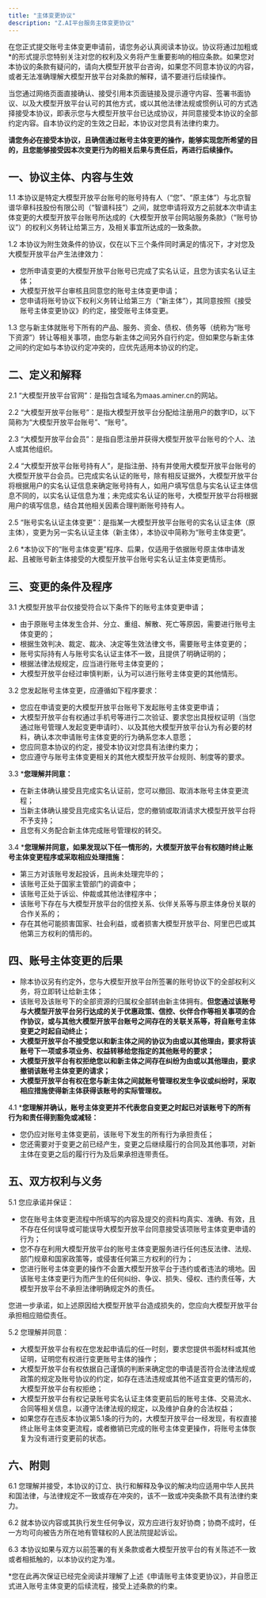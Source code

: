```yaml
---
title: "主体变更协议"
description: "Z.AI平台服务主体变更协议"
---
```


在您正式提交账号主体变更申请前，请您务必认真阅读本协议。协议将通过加粗或\*的形式提示您特别关注对您的权利及义务将产生重要影响的相应条款。如果您对本协议的条款有疑问的，请向大模型开放平台咨询，如果您不同意本协议的内容，或者无法准确理解大模型开放平台对条款的解释，请不要进行后续操作。

当您通过网络页面直接确认、接受引用本页面链接及提示遵守内容、签署书面协议、以及大模型开放平台认可的其他方式，或以其他法律法规或惯例认可的方式选择接受本协议，即表示您与大模型开放平台已达成协议，并同意接受本协议的全部约定内容。自本协议约定的生效之日起，本协议对您具有法律约束力。

**请您务必在接受本协议，且确信通过账号主体变更的操作，能够实现您所希望的目的，且您能够接受因本次变更行为的相关后果与责任后，再进行后续操作。**

## 一、协议主体、内容与生效

1.1 本协议是特定大模型开放平台账号的账号持有人（“您”、“原主体”）与北京智谱华章科技股份有限公司（“智谱科技”）之间，就您申请将双方之前就本次申请主体变更的大模型开放平台账号所达成的《大模型开放平台网站服务条款》（“账号协议”）的权利义务转让给第三方，及相关事宜所达成的一致条款。

1.2 本协议为附生效条件的协议，仅在以下三个条件同时满足的情况下，才对您及大模型开放平台产生法律效力：

- 您所申请变更的大模型开放平台账号已完成了实名认证，且您为该实名认证主体；
- 大模型开放平台审核且同意您的账号主体变更申请；
- 您申请将账号协议下权利义务转让给第三方（“新主体”），其同意按照《接受账号主体变更协议》的约定，接受账号主体变更。

1.3 您与新主体就账号下所有的产品、服务、资金、债权、债务等（统称为“账号下资源”）转让等相关事项，由您与新主体之间另外自行约定。但如果您与新主体之间的约定如与本协议约定冲突的，应优先适用本协议的约定。

## 二、定义和解释

2.1 “大模型开放平台官网”：是指包含域名为maas.aminer.cn的网站。

2.2 “大模型开放平台账号”：是指大模型开放平台分配给注册用户的数字ID，以下简称为“大模型开放平台账号”、“账号”。

2.3 “大模型开放平台会员”：是指自愿注册并获得大模型开放平台账号的个人、法人或其他组织。

2.4 “大模型开放平台账号持有人”，是指注册、持有并使用大模型开放平台账号的大模型开放平台会员。已完成实名认证的账号，除有相反证据外，大模型开放平台将根据用户的实名认证信息来确定账号持有人，如用户填写信息与实名认证主体信息不同的，以实名认证信息为准；未完成实名认证的账号，大模型开放平台将根据用户的填写信息，结合其他相关因素合理判断账号持有人。

2.5 “账号实名认证主体变更”：是指某一大模型开放平台账号的实名认证主体（原主体），变更为另一实名认证主体（新主体），本协议中简称为“账号主体变更”。

2.6 \*本协议下的“账号主体变更”程序、后果，仅适用于依据账号原主体申请发起、且被账号新主体接受的大模型开放平台账号实名认证主体变更情形。

## 三、变更的条件及程序

3.1 大模型开放平台仅接受符合以下条件下的账号主体变更申请；

- 由于原账号主体发生合并、分立、重组、解散、死亡等原因，需要进行账号主体变更的；
- 根据生效判决、裁定、裁决、决定等生效法律文书，需要账号主体变更的；
- 账号实际持有人与账号实名认证主体不一致，且提供了明确证明的；
- 根据法律法规规定，应当进行账号主体变更的；
- 大模型开放平台经过审慎判断，认为可以进行账号主体变更的其他情形。

3.2 您发起账号主体变更，应遵循如下程序要求：

- 您应在申请变更的大模型开放平台账号下发起账号主体变更申请；
- 大模型开放平台有权通过手机号等进行二次验证、要求您出具授权证明（当您通过账号管理人发起变更申请时）、以及其他大模型开放平台认为有必要的材料，确认本次申请账号主体变更的行为确系您本人意愿；
- 您应同意本协议的约定，接受本协议对您具有法律约束力；
- 您应遵守与账号主体变更相关的其他大模型开放平台规则、制度等的要求。

3.3 \***您理解并同意：**

- 在新主体确认接受且完成实名认证前，您可以撤回、取消本账号主体变更流程；
- 当新主体确认接受且完成实名认证后，您的撤销或取消请求大模型开放平台将不予支持；
- 且您有义务配合新主体完成账号管理权的转交。

3.4 \***您理解并同意，如果发现以下任一情形的，大模型开放平台有权随时终止账号主体变更程序或采取相应处理措施：**

- 第三方对该账号发起投诉，且尚未处理完毕的；
- 该账号正处于国家主管部门的调查中；
- 该账号正处于诉讼、仲裁或其他法律程序中；
- 该账号下存在与大模型开放平台的信控关系、伙伴关系等与原主体身份关联的合作关系的；
- 存在其他可能损害国家、社会利益，或者损害大模型开放平台、阿里巴巴或其他第三方权利的情形的。

## 四、账号主体变更的后果

- 除本协议另有约定外，您与大模型开放平台所签署的账号协议下的全部权利义务，将立即转让给新主体；
- 该账号及该账号下的全部资源的归属权全部转由新主体拥有。**但您通过该账号与大模型开放平台另行达成的关于优惠政策、信控、伙伴合作等相关事项的合作协议，或与其他大模型开放平台账号之间存在的关联关系等，将自账号主体变更之时起自动终止；**
- **大模型开放平台不接受您以和新主体之间的协议为由或以其他理由，要求将该账号下一项或多项业务、权益转移给您指定的其他账号的要求；**
- **大模型开放平台有权拒绝您以和新主体之间存在纠纷为由或以其他理由，要求撤销该账号主体变更的请求；**
- **大模型开放平台有权在您与新主体之间就账号管理权发生争议或纠纷时，采取相应措施使得新主体获得该账号的实际管理权。**

4.1 \***您理解并确认，账号主体变更并不代表您自变更之时起已对该账号下的所有行为和责任得到豁免或减轻：**

- 您仍应对账号主体变更前，该账号下发生的所有行为承担责任；
- 您还需要对于变更之前已经产生，变更之后继续履行的合同及其他事项，对新主体在变更之后的履行行为及后果承担连带责任。

## 五、双方权利与义务

5.1 您应承诺并保证：

- 您在账号主体变更流程中所填写的内容及提交的资料均真实、准确、有效，且不存在任何误导或可能误导大模型开放平台同意接受该项账号主体变更申请的行为；
- 您不存在利用大模型开放平台的账号主体变更服务进行任何违反法律、法规、部门规章和国家政策等，或侵害任何第三方权利的行为；
- 您进行账号主体变更的操作不会置大模型开放平台于违约或者违法的境地。因该账号主体变更行为而产生的任何纠纷、争议、损失、侵权、违约责任等，大模型开放平台不承担法律明确规定外的责任。

您进一步承诺，如上述原因给大模型开放平台造成损失的，您应向大模型开放平台承担相应赔偿责任。

5.2 您理解并同意：

- 大模型开放平台有权在您发起申请后的任一时刻，要求您提供书面材料或其他证明，证明您有权进行变更账号主体的操作；
- 大模型开放平台有权依据自己谨慎的判断来确定您的申请是否符合法律法规或政策的规定及账号协议的约定，如存在违法违规或其他不适宜变更的情形的，大模型开放平台有权拒绝；
- 大模型开放平台有权记录账号实名认证主体变更前后的账号主体、交易流水、合同等相关信息，以遵守法律法规的规定，以及维护自身的合法权益；
- 如果您存在违反本协议第5.1条的行为的，大模型开放平台一经发现，有权直接终止账号主体变更流程，或者撤销已完成的账号主体变更操作，将账号主体恢复为没有进行变更前的状态。

## 六、附则

6.1 您理解并接受，本协议的订立、执行和解释及争议的解决均应适用中华人民共和国法律，与法律规定不一致或存在冲突的，该不一致或冲突条款不具有法律约束力。

6.2 就本协议内容或其执行发生任何争议，双方应进行友好协商；协商不成时，任一方均可向被告方所在地有管辖权的人民法院提起诉讼。

6.3 本协议如果与双方以前签署的有关条款或者大模型开放平台的有关陈述不一致或者相抵触的，以本协议约定为准。

\*您在此再次保证已经完全阅读并理解了上述《申请账号主体变更协议》，并自愿正式进入账号主体变更的后续流程，接受上述条款的约束。